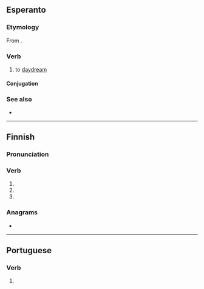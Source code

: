 ==Esperanto==

===Etymology===
From {{affix|eo|revo|gloss1=daydream|pos1=n|-i}}.

===Verb===
{{eo-head}}

# {{lb|eo|intransitive}} to [[daydream]]

====Conjugation====
{{eo-conj|intr=yes}}

===See also===
* {{l|eo|sonĝi}}

----

==Finnish==

===Pronunciation===
{{fi-pronunciation|*}}

===Verb===
{{head|fi|verb form}}

# {{fi-form of|repiä|mood=indicative|tense=present connegative}}
# {{fi-form of|repiä|pr=second-person|pl=singular|mood=imperative|tense=present}}
# {{fi-form of|repiä|pr=second-person|pl=singular|mood=imperative|tense=present connegative}}

===Anagrams===
* {{anagrams|fi|a=eirv|rive|veri|vire}}

----

==Portuguese==

===Verb===
{{head|pt|verb form}}

# {{pt-verb form of|rever}}
